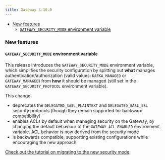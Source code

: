 ```yaml
---
title: Gateway 3.10.0
---
```


- [New features](#new-features)
  - [`GATEWAY_SECURITY_MODE` environment variable](#gateway_security_mode-environment-variable)

### New features

#### `GATEWAY_SECURITY_MODE` environment variable

This release introduces the `GATEWAY_SECURITY_MODE` environment variable,
which simplifies the security configuration by splitting out **what** manages authentication/authorization (valid values: `KAFKA_MANAGED` or `GATEWAY_MANAGED`) from **how** it should be managed (still set in the `GATEWAY_SECURITY_PROTOCOL` environment variable).

This change:

- deprecates the `DELEGATED_SASL_PLAINTEXT` and `DELEGATED_SASL_SSL` security protocols (though they remain supported for backward compatibility)
- enables ACLs by default when managing security on the Gateway, by changing the default behaviour of the `GATEWAY_ACL_ENABLED` environment variable. ACL behavior is now derived from the security mode
- is backwards compatible, supporting existing configurations while encouraging the new approach

[Check out the tutorial on migrating to the new security mode](/guide/tutorials/migrate-gw-security).
